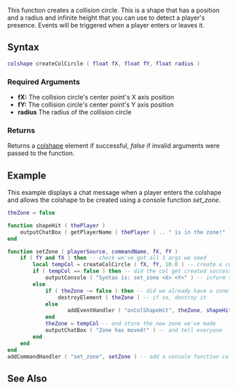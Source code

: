  
{{Server client function}}
This function creates a collision circle. This is a shape that has a position and a radius and infinite height that you can use to detect a player's presence. Events will be triggered when a player enters or leaves it.
{{VisualizeColshape}}
==Syntax== 
<syntaxhighlight lang="lua">
colshape createColCircle ( float fX, float fY, float radius )             
</syntaxhighlight> 
{{OOP| |ColShape.Circle||}}
===Required Arguments=== 
*'''fX:''' The collision circle's center point's X axis position
*'''fY:''' The collision circle's center point's Y axis position
*'''radius''' The radius of the collision circle

===Returns===
Returns a [[/colshape.md|colshape]] element if successful, ''false'' if invalid arguments were passed to the function.

==Example== 
<section name="Server" class="server" show="true">
This example displays a chat message when a player enters the colshape and allows the colshape to be created using a console function ''set_zone''.
<syntaxhighlight lang="lua">
theZone = false

function shapeHit ( thePlayer ) 
    outputChatBox ( getPlayerName ( thePlayer ) .. " is in the zone!" ) -- display a message in everyone's chat box
end

function setZone ( playerSource, commandName, fX, fY )
    if ( fY and fX ) then -- check we've got all 3 args we need
        local tempCol = createColCircle ( fX, fY, 10.0 ) -- create a col
        if ( tempCol == false ) then -- did the col get created successfully?
            outputConsole ( "Syntax is: set_zone <X> <Y>" ) -- inform the user what the valid syntax is
        else
            if ( theZone ~= false ) then -- did we already have a zone?
                destroyElement ( theZone ) -- if so, destroy it
            else
                   addEventHandler ( "onColShapeHit", theZone, shapeHit ) -- add a handler for the onColShapeHit event
            end
            theZone = tempCol -- and store the new zone we've made
            outputChatBox ( "Zone has moved!" ) -- and tell everyone
        end
    end
end
addCommandHandler ( "set_zone", setZone ) -- add a console function called set_zone that will trigger the function setZone
</syntaxhighlight>
</section>

==See Also==
{{Collision shape functions}}